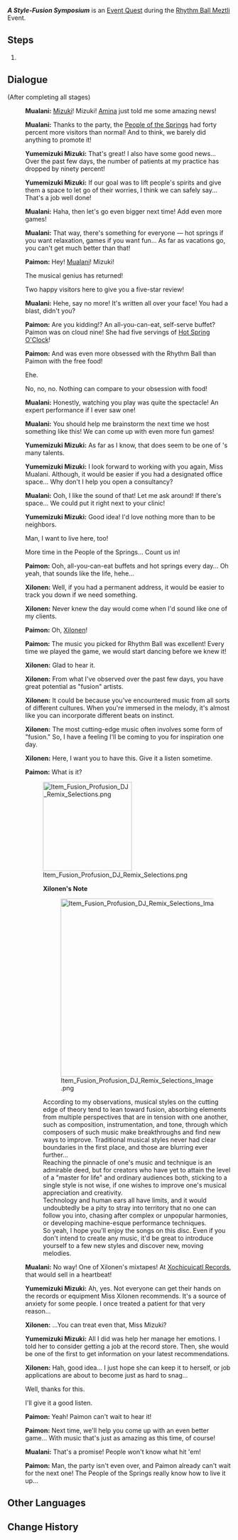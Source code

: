 {{Quest Infobox
|id            = 
|image         = Event Quest A Style-Fusion Symposium.png
|type          = World
|requirement   = Complete all stages of Rhythm Ball Meztli
|characters    = Mualani; Paimon; Traveler; Xilonen; Yumemizuki Mizuki
|startLocation = [[Toyac Springs]], [[Natlan]]
|region        = Natlan
|area          = Toyac Springs
|subarea       = "People of the Springs"
|prev          = Rhythm Ball Revolution!
|rewards       = Fusion Profusion: DJ Remix Selections*1;Mora*20,000;Hero's Wit*2
|event_name    = Rhythm Ball Meztli
|voiced        = yes
}}
'''''A Style-Fusion Symposium''''' is an [[Event Quest]] during the [[Rhythm Ball Meztli]] Event.

==Steps==
# {{Tx}}

==Dialogue==
{{Quest Description|{{Tx}}}}
{{Dialogue Start}}
;(After completing all stages)
:{{A|vo dyfk002 1 mualani 01.ogg}} '''Mualani:''' [[Mizuki]]! Mizuki! [[Amina]] just told me some amazing news!
:{{A|vo dyfk002 1 mualani 02.ogg}} '''Mualani:''' Thanks to the party, the [[People of the Springs]] had forty percent more visitors than normal! And to think, we barely did anything to promote it!
:{{A|vo dyfk002 1 mizuki 01.ogg}} '''Yumemizuki Mizuki:''' That's great! I also have some good news... Over the past few days, the number of patients at my practice has dropped by ninety percent!
:{{A|vo dyfk002 1 mizuki 02.ogg}} '''Yumemizuki Mizuki:''' If our goal was to lift people's spirits and give them a space to let go of their worries, I think we can safely say... That's a job well done!
:{{A|vo dyfk002 1 mualani 03.ogg}} '''Mualani:''' Haha, then let's go even bigger next time! Add even more games!
:{{A|vo dyfk002 1 mualani 04.ogg}} '''Mualani:''' That way, there's something for everyone &mdash; hot springs if you want relaxation, games if you want fun... As far as vacations go, you can't get much better than that!
:{{A|vo dyfk002 1 paimon 01.ogg}} '''Paimon:''' Hey! [[Mualani]]! Mizuki!
:{{DIcon}} The musical genius has returned!
:{{DIcon}} Two happy visitors here to give you a five-star review!
:{{A|vo dyfk002 1 mualani 05.ogg}} '''Mualani:''' Hehe, say no more! It's written all over your face! You had a blast, didn't you?
:{{A|vo dyfk002 1 paimon 02.ogg}} '''Paimon:''' Are you kidding!? An all-you-can-eat, self-serve buffet? Paimon was on cloud nine! She had five servings of [[Hot Spring O'Clock]]!
:{{A|vo dyfk002 1 paimon 03.ogg}} '''Paimon:''' And {{Traveler}} was even more obsessed with the Rhythm Ball than Paimon with the free food!
:{{DIcon}} Ehe.
:{{DIcon}} No, no, no. Nothing can compare to your obsession with food!
:{{A|vo dyfk002 1 mualani 06.ogg}} '''Mualani:''' Honestly, watching you play was quite the spectacle! An expert performance if I ever saw one!
:{{A|vo dyfk002 1 mualani 07.ogg}} '''Mualani:''' You should help me brainstorm the next time we host something like this! We can come up with even more fun games!
:{{A|vo dyfk002 1 mizuki 03.ogg}} '''Yumemizuki Mizuki:''' As far as I know, that does seem to be one of {{Traveler}}'s many talents.
:{{A|vo dyfk002 1 mizuki 04.ogg}} '''Yumemizuki Mizuki:''' I look forward to working with you again, Miss Mualani. Although, it would be easier if you had a designated office space... Why don't I help you open a consultancy?
:{{A|vo dyfk002 1 mualani 08.ogg}} '''Mualani:''' Ooh, I like the sound of that! Let me ask around! If there's space... We could put it right next to your clinic!
:{{A|vo dyfk002 1 mizuki 05.ogg}} '''Yumemizuki Mizuki:''' Good idea! I'd love nothing more than to be neighbors.
:{{DIcon}} Man, I want to live here, too!
:{{DIcon}} More time in the People of the Springs... Count us in!
:{{A|vo dyfk002 1 paimon 04.ogg}} '''Paimon:''' Ooh, all-you-can-eat buffets and hot springs every day... Oh yeah, that sounds like the life, hehe...
:{{A|vo dyfk002 1 xilonen 01.ogg}} '''Xilonen:''' Well, if you had a permanent address, it would be easier to track you down if we need something.
:{{A|vo dyfk002 1 xilonen 02.ogg}} '''Xilonen:''' Never knew the day would come when I'd sound like one of my clients.
:{{A|vo dyfk002 1 paimon 05.ogg}} '''Paimon:''' Oh, [[Xilonen]]!
:{{A|vo dyfk002 1 paimon 06.ogg}} '''Paimon:''' The music you picked for Rhythm Ball was excellent! Every time we played the game, we would start dancing before we knew it!
:{{A|vo dyfk002 1 xilonen 03.ogg}} '''Xilonen:''' Glad to hear it.
:{{A|vo dyfk002 1 xilonen 04.ogg}} '''Xilonen:''' From what I've observed over the past few days, you have great potential as "fusion" artists.
:{{A|vo dyfk002 1 xilonen 05.ogg}} '''Xilonen:''' It could be because you've encountered music from all sorts of different cultures. When you're immersed in the melody, it's almost like you can incorporate different beats on instinct.
:{{A|vo dyfk002 1 xilonen 06.ogg}} '''Xilonen:''' The most cutting-edge music often involves some form of "fusion." So, I have a feeling I'll be coming to you for inspiration one day.
:{{A|vo dyfk002 1 xilonen 07.ogg}} '''Xilonen:''' Here, I want you to have this. Give it a listen sometime.
:{{A|vo dyfk002 1 paimon 07.ogg}} '''Paimon:''' What is it?
:[[File:Item Fusion Profusion DJ Remix Selections.png|200px]]
::'''Xilonen's Note'''
::[[File:Item Fusion Profusion DJ Remix Selections Image.png|400px]]
::According to my observations, musical styles on the cutting edge of theory tend to lean toward fusion, absorbing elements from multiple perspectives that are in tension with one another, such as composition, instrumentation, and tone, through which composers of such music make breakthroughs and find new ways to improve. Traditional musical styles never had clear boundaries in the first place, and those are blurring ever further...
::Reaching the pinnacle of one's music and technique is an admirable deed, but for creators who have yet to attain the level of a "master for life" and ordinary audiences both, sticking to a single style is not wise, if one wishes to improve one's musical appreciation and creativity.
::Technology and human ears all have limits, and it would undoubtedly be a pity to stray into territory that no one can follow you into, chasing after complex or unpopular harmonies, or developing machine-esque performance techniques.
::So yeah, I hope you'll enjoy the songs on this disc. Even if you don't intend to create any music, it'd be great to introduce yourself to a few new styles and discover new, moving melodies.
:{{A|vo dyfk002 1 mualani 09.ogg}} '''Mualani:''' No way! One of Xilonen's mixtapes! At [[Xochicuicatl Records]], that would sell in a heartbeat!
:{{A|vo dyfk002 1 mizuki 06.ogg}} '''Yumemizuki Mizuki:''' Ah, yes. Not everyone can get their hands on the records or equipment Miss Xilonen recommends. It's a source of anxiety for some people. I once treated a patient for that very reason...
:{{A|vo dyfk002 1 xilonen 08.ogg}} '''Xilonen:''' ...You can treat even that, Miss Mizuki?
:{{A|vo dyfk002 1 mizuki 07.ogg}} '''Yumemizuki Mizuki:''' All I did was help her manage her emotions. I told her to consider getting a job at the record store. Then, she would be one of the first to get information on your latest recommendations.
:{{A|vo dyfk002 1 xilonen 09.ogg}} '''Xilonen:''' Hah, good idea... I just hope she can keep it to herself, or job applications are about to become just as hard to snag...
:{{DIcon}} Well, thanks for this.
:{{DIcon}} I'll give it a good listen.
:{{A|vo dyfk002 1 paimon 08.ogg}} '''Paimon:''' Yeah! Paimon can't wait to hear it!
:{{A|vo dyfk002 1 paimon 09.ogg}} '''Paimon:''' Next time, we'll help you come up with an even better game... With music that's just as amazing as this time, of course!
:{{A|vo dyfk002 1 mualani 10.ogg}} '''Mualani:''' That's a promise! People won't know what hit 'em!
:{{A|vo dyfk002 1 paimon 10.ogg}} '''Paimon:''' Man, the party isn't even over, and Paimon already can't wait for the next one! The People of the Springs really know how to live it up...
{{Dialogue End}}

==Other Languages==
{{Other Languages
|en       = A Style-Fusion Symposium
|zhs      = 风格融合的思考
|zhs_rm   = 
|zht      = 風格融合的思考
|zht_rm   = 
|zh_tl    = 
|ja       = 音楽シンポジウム
|ja_rm    = 
|ja_tl    = 
|ko       = 스타일 융합
|ko_tl    = 
|es       = Fusión de estilos
|es_tl    = 
|fr       = Une fusion des styles
|fr_tl    = A Style Fusion
|ru       = Смешение стилей
|ru_tl    = 
|th       = การคิดแบบผสมผสานสไตล์
|th_rm    = 
|th_tl    = 
|vi       = Tư Duy Kết Hợp Phong Cách
|vi_tl    = 
|de       = Überlegungen zur Fusion von Stilen
|de_tl    = 
|id       = Simposium Gaya Gabungan
|id_tl    = 
|pt       = Simpósio de Fusão de Estilos
|pt_tl    = 
|tr       = Farklı Stiller Bir Arada
|tr_tl    = 
|it       = Simposio di stili
|it_tl    = 
}}

==Change History==
{{Change History|5.5}}